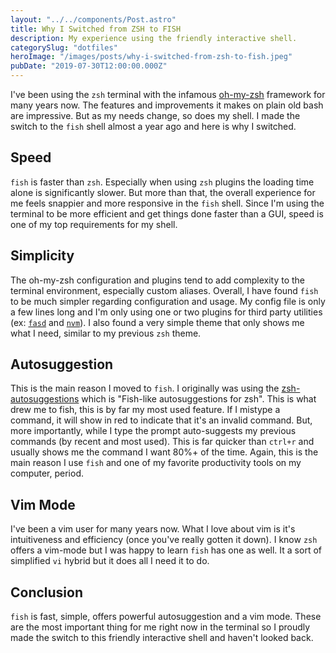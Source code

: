 ```yaml
---
layout: "../../components/Post.astro"
title: Why I Switched from ZSH to FISH
description: My experience using the friendly interactive shell.
categorySlug: "dotfiles"
heroImage: "/images/posts/why-i-switched-from-zsh-to-fish.jpeg"
pubDate: "2019-07-30T12:00:00.000Z"
---
```


I've been using the `zsh` terminal with the infamous [oh-my-zsh](https://github.com/robbyrussell/oh-my-zsh) framework for many years now. The features and improvements it makes on plain old bash are impressive. But as my needs change, so does my shell. I made the switch to the `fish` shell almost a year ago and here is why I switched.

## Speed

`fish` is faster than `zsh`. Especially when using `zsh` plugins the loading time alone is significantly slower. But more than that, the overall experience for me feels snappier and more responsive in the `fish` shell. Since I'm using the terminal to be more efficient and get things done faster than a GUI, speed is one of my top requirements for my shell.

## Simplicity

The oh-my-zsh configuration and plugins tend to add complexity to the terminal environment, especially custom aliases. Overall, I have found `fish` to be much simpler regarding configuration and usage. My config file is only a few lines long and I'm only using one or two plugins for third party utilities (ex: [`fasd`](https://github.com/clvv/fasd) and [`nvm`](https://github.com/nvm-sh/nvm)). I also found a very simple theme that only shows me what I need, similar to my previous `zsh` theme.

## Autosuggestion

This is the main reason I moved to `fish`. I originally was using the [zsh-autosuggestions](https://github.com/zsh-users/zsh-autosuggestions) which is "Fish-like autosuggestions for zsh". This is what drew me to fish, this is by far my most used feature. If I mistype a command, it will show in red to indicate that it's an invalid command. But, more importantly, while I type the prompt auto-suggests my previous commands (by recent and most used). This is far quicker than `ctrl+r` and usually shows me the command I want 80%+ of the time. Again, this is the main reason I use `fish` and one of my favorite productivity tools on my computer, period.

## Vim Mode

I've been a vim user for many years now. What I love about vim is it's intuitiveness and efficiency (once you've really gotten it down). I know `zsh` offers a vim-mode but I was happy to learn `fish` has one as well. It a sort of simplified `vi` hybrid but it does all I need it to do.

## Conclusion

`fish` is fast, simple, offers powerful autosuggestion and a vim mode. These are the most important thing for me right now in the terminal so I proudly made the switch to this friendly interactive shell and haven't looked back.
